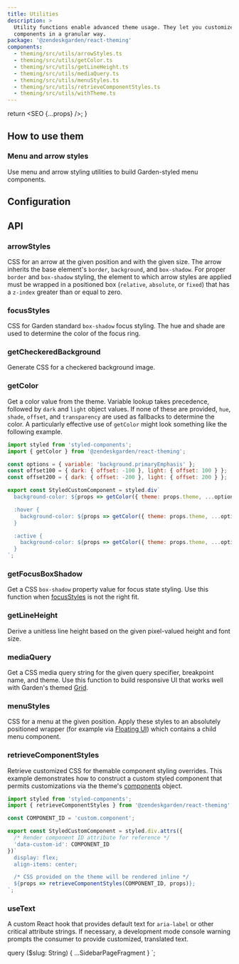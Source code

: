 ```yaml
---
title: Utilities
description: >
  Utility functions enable advanced theme usage. They let you customize
  components in a granular way.
package: '@zendeskgarden/react-theming'
components:
  - theming/src/utils/arrowStyles.ts
  - theming/src/utils/getColor.ts
  - theming/src/utils/getLineHeight.ts
  - theming/src/utils/mediaQuery.ts
  - theming/src/utils/menuStyles.ts
  - theming/src/utils/retrieveComponentStyles.ts
  - theming/src/utils/withTheme.ts
---
```



  return <SEO {...props} />;
}

## How to use them

### Menu and arrow styles

Use menu and arrow styling utilities to build Garden-styled menu components.


<CodeExample code={MenuArrowStylesCode}>
  <MenuArrowStyles />
</CodeExample>

## Configuration


<Configuration reactPackage={props.data.mdx.package} components={COMPONENTS} />

## API

### arrowStyles

CSS for an arrow at the given position and with the given size. The arrow
inherits the base element's `border`, `background`, and `box-shadow`. For
proper `border` and `box-shadow` styling, the element to which arrow styles
are applied must be wrapped in a positioned box (`relative`, `absolute`, or
`fixed`) that has a `z-index` greater than or equal to zero.

<PropSheet components={COMPONENTS} componentName="arrowStyles" headerName="Parameter" />

### focusStyles

CSS for Garden standard `box-shadow` focus styling. The hue and shade are used
to determine the color of the focus ring.

<PropSheet components={COMPONENTS} componentName="focusStyles" headerName="Parameter" />

### getCheckeredBackground

Generate CSS for a checkered background image.

<PropSheet components={COMPONENTS} componentName="getCheckeredBackground" headerName="Parameter" />

### getColor

Get a color value from the theme. Variable lookup takes precedence, followed by
`dark` and `light` object values. If none of these are provided, `hue`, `shade`,
`offset`, and `transparency` are used as fallbacks to determine the color. A
particularly effective use of `getColor` might look something like the following
example.

```jsx
import styled from 'styled-components';
import { getColor } from '@zendeskgarden/react-theming';

const options = { variable: 'background.primaryEmphasis' };
const offset100 = { dark: { offset: -100 }, light: { offset: 100 } };
const offset200 = { dark: { offset: -200 }, light: { offset: 200 } };

export const StyledCustomComponent = styled.div`
  background-color: ${props => getColor({ theme: props.theme, ...options })};

  :hover {
    background-color: ${props => getColor({ theme: props.theme, ...options, ...offset100 })};
  }

  :active {
    background-color: ${props => getColor({ theme: props.theme, ...options, ...offset200 })};
  }
`;
```

<PropSheet components={COMPONENTS} componentName="getColor" headerName="Parameter" />

### getFocusBoxShadow

Get a CSS `box-shadow` property value for focus state styling. Use this function
when [focusStyles](#focusstyles) is not the right fit.

<PropSheet components={COMPONENTS} componentName="getFocusBoxShadow" headerName="Parameter" />

### getLineHeight

Derive a unitless line height based on the given pixel-valued height and font size.

<PropSheet components={COMPONENTS} componentName="getLineHeight" headerName="Parameter" />

### mediaQuery

Get a CSS media query string for the given query specifier, breakpoint name,
and theme. Use this function to build responsive UI that works well with
Garden's themed [Grid](/components/grid).

<PropSheet components={COMPONENTS} componentName="mediaQuery" headerName="Parameter" />

### menuStyles

CSS for a menu at the given position. Apply these styles to an absolutely
positioned wrapper (for example via [Floating UI](https://floating-ui.com/))
which contains a child menu component.

<PropSheet components={COMPONENTS} componentName="menuStyles" headerName="Parameter" />

### retrieveComponentStyles

Retrieve customized CSS for themable component styling overrides. This
example demonstrates how to construct a custom styled component that permits
customizations via the theme's
[components](/components/theme-object#components) object.

```jsx
import styled from 'styled-components';
import { retrieveComponentStyles } from '@zendeskgarden/react-theming';

const COMPONENT_ID = 'custom.component';

export const StyledCustomComponent = styled.div.attrs({
  /* Render component ID attribute for reference */
  'data-custom-id': COMPONENT_ID
})`
  display: flex;
  align-items: center;

  /* CSS provided on the theme will be rendered inline */
  ${props => retrieveComponentStyles(COMPONENT_ID, props)};
`;
```

<PropSheet components={COMPONENTS} componentName="retrieveComponentStyles" headerName="Parameter" />

### useText

A custom React hook that provides default text for `aria-label` or other
critical attribute strings. If necessary, a development mode console warning
prompts the consumer to provide customized, translated text.

<PropSheet components={COMPONENTS} componentName="useText" headerName="Parameter" />


  query ($slug: String) {
    ...SidebarPageFragment
  }
`;
